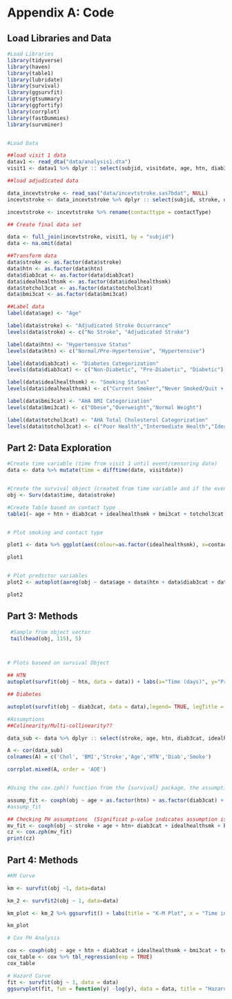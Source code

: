 # Appendix A: Code {.unnumbered}

## Load Libraries and Data
```r

#Load Libraries
library(tidyverse)
library(haven)
library(table1)
library(lubridate)
library(survival)
library(ggsurvfit)
library(gtsummary)
library(ggfortify)
library(corrplot)
library(fastDummies)
library(survminer)


#Load Data

##load visit 1 data
datav1 <- read_dta("data/analysis1.dta")
visit1 <- datav1 %>% dplyr :: select(subjid, visitdate, age, htn, diab3cat, idealhealthsmk, bmi3cat, totchol3cat)

##load adjudicated data

data_incevtstroke <- read_sas("data/incevtstroke.sas7bdat", NULL)
incevtstroke <- data_incevtstroke %>% dplyr :: select(subjid, stroke, date, contactType)

incevtstroke <- incevtstroke %>% rename(contacttype = contactType)

## Create final data set

data <- full_join(incevtstroke, visit1, by = "subjid")
data <- na.omit(data)

##Transform data
data$stroke <- as.factor(data$stroke)
data$htn <- as.factor(data$htn)
data$diab3cat <- as.factor(data$diab3cat)
data$idealhealthsmk <- as.factor(data$idealhealthsmk)
data$totchol3cat <- as.factor(data$totchol3cat)
data$bmi3cat <- as.factor(data$bmi3cat)

##Label data
label(data$age) <- "Age"

label(data$stroke) <- "Adjudicated Stroke Occurrance"
levels(data$stroke) <- c("No Stroke", "Adjudicated Stroke")

label(data$htn) <- "Hypertensive Status"
levels(data$htn) <- c("Normal/Pre-Hypertensive", "Hypertensive")

label(data$diab3cat) <- "Diabetes Categorization"
levels(data$diab3cat) <- c("Non-Diabetic", "Pre-Diabetic", "Diabetic")

label(data$idealhealthsmk) <- "Smoking Status"
levels(data$idealhealthsmk) <- c("Current Smoker","Never Smoked/Quit + 12 months")

label(data$bmi3cat) <- "AHA BMI Categorization"
levels(data$bmi3cat) <- c("Obese","Overweight","Normal Weight")

label(data$totchol3cat) <- "AHA Total Cholesterol Categorization"
levels(data$totchol3cat) <- c("Poor Health","Intermediate Health","Ideal Health")

```

## Part 2: Data Exploration

```r

#Create time variable (time from visit 1 until event/censoring date)
data <- data %>% mutate(time = difftime(date, visitdate))


#Create the survival object (created from time variable and if the event has taken place.)
obj <- Surv(data$time, data$stroke)

#Create Table based on contact type
table1(~ age + htn + diab3cat + idealhealthsmk + bmi3cat + totchol3cat|contacttype, data=data)


# Plot smoking and contact type

plot1 <- data %>% ggplot(aes(colour=as.factor(idealhealthsmk), x=contacttype)) + geom_bar (method=lm) + labs(colour= "Smoking Status", y = "Number of Participants", x = "Contact Type", title = "Contact Type and Smoking Status")

plot1


# Plot predictor variables
plot2 <- autoplot(aareg(obj ~ data$age + data$htn + data$diab3cat + data$idealhealthsmk + data$bmi3cat + data$totchol3cat))

plot2
```

## Part 3: Methods

```r
 #Sample from object vector
 tail(head(obj, 115), 5)



# Plots baseed on survival Object

## HTN
autoplot(survfit(obj ~ htn, data = data)) + labs(x="Time (days)", y="Probablity of Survival")

## Diabetes

autoplot(survfit(obj ~ diab3cat, data = data),legend= TRUE, legTitle = "LEEG", legLabs = c("D", "PD","ND")) + labs(x="Time (days)", y="Probablity of Survival")

#Assumptions
##Colinearity/Multi-collinearity?? 

data_sub <- data %>% dplyr :: select(stroke, age, htn, diab3cat, idealhealthsmk, bmi3cat, totchol3cat)

A <- cor(data_sub)
colnames(A) = c('Chol', 'BMI','Stroke','Age','HTN','Diab','Smoke')

corrplot.mixed(A, order = 'AOE')


#Using the cox.zph() function from the {survival} package, the assumption can be checked.

assump_fit <- coxph(obj ~ age + as.factor(htn) + as.factor(diab3cat) + as.factor(idealhealthsmk) + as.factor(bmi3cat)+ as.factor(totchol3cat), data=data)
#assump_fit

## Checking PH assumptions  (Significat p-value indicates assumption is not met)
mv_fit <- coxph(obj ~ stroke + age + htn+ diab3cat + idealhealthsmk + bmi3cat + totchol3cat, data = data)
cz <- cox.zph(mv_fit)
print(cz)

```

## Part 4: Methods

```r

#KM Curve

km <- survfit(obj ~1, data=data)

km_2 <- survfit2(obj ~ 1, data=data)

km_plot <- km_2 %>% ggsurvfit() + labs(title = "K-M Plot", x = "Time in Days", y = "Overall probability of Survival (Stroke Free)") + add_confidence_interval() + add_risktable()

km_plot

# Cox PH Analysis

cox <- coxph(obj ~ age + htn + diab3cat + idealhealthsmk + bmi3cat + totchol3cat, data=data)
cox_table <- cox %>% tbl_regression(exp = TRUE) 
cox_table

# Hazard Curve
fit <- survfit(obj ~ 1, data = data)
ggsurvplot(fit, fun = function(y) -log(y), data = data, title = "Hazard Curve", xlab = "Time in days", ylab = "Probablity of Hazard (Stroke)", palette = "#2E9FDF")

```
